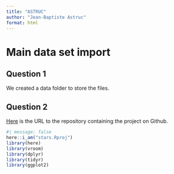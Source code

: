 ```yaml
---
title: "ASTRUC"
author: "Jean-Baptiste Astruc"
format: html
---
```


# Main data set import

## Question 1

We created a data folder to store the files.

## Question 2

[Here](https://github.com/JBA15/stars) is the URL to the repository containing the project on Github.

```r
#| message: false
here::i_am("stars.Rproj")
library(here)
library(vroom)
library(dplyr)
library(tidyr)
library(ggplot2)
```





